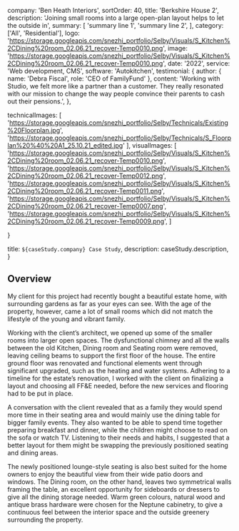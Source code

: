 
  company: 'Ben Heath Interiors',
  sortOrder: 40,
  title: 'Berkshire House 2',
  description:
    'Joining small rooms into a large open-plan layout helps to let the outside in',
  summary: [
    'summary line 1',
    'summary line 2',
  ],
  category: ['All', 'Residential'],
  logo: 'https://storage.googleapis.com/snezhi_portfolio/Selby/Visuals/S_Kitchen%2CDining%20room_02.06.21_recover-Temp0010.png',
  image: 'https://storage.googleapis.com/snezhi_portfolio/Selby/Visuals/S_Kitchen%2CDining%20room_02.06.21_recover-Temp0010.png',
  date: '2022',
  service: 'Web development, CMS',
  software: 'Autokitchen',
  testimonial: {
    author: { name: 'Debra Fiscal', role: 'CEO of FamilyFund' },
    content:
      'Working with Studio, we felt more like a partner than a customer. They really resonated with our mission to change the way people convince their parents to cash out their pensions.',
  },

  technicalImages: [
    'https://storage.googleapis.com/snezhi_portfolio/Selby/Technicals/Existing%20Floorplan.jpg',
    'https://storage.googleapis.com/snezhi_portfolio/Selby/Technicals/S_Floorplan%20%40%20A1_25.10.21_edited.jpg'
  ],
  visualImages: [
    'https://storage.googleapis.com/snezhi_portfolio/Selby/Visuals/S_Kitchen%2CDining%20room_02.06.21_recover-Temp0010.png',
    'https://storage.googleapis.com/snezhi_portfolio/Selby/Visuals/S_Kitchen%2CDining%20room_02.06.21_recover-Temp0012.png',
    'https://storage.googleapis.com/snezhi_portfolio/Selby/Visuals/S_Kitchen%2CDining%20room_02.06.21_recover-Temp0011.png',
    'https://storage.googleapis.com/snezhi_portfolio/Selby/Visuals/S_Kitchen%2CDining%20room_02.06.21_recover-Temp0007.png',
    'https://storage.googleapis.com/snezhi_portfolio/Selby/Visuals/S_Kitchen%2CDining%20room_02.06.21_recover-Temp0009.png',
  ]

}

  title: `${caseStudy.company} Case Study`,
  description: caseStudy.description,
}

## Overview


My client for this project had recently bought a beautiful estate home, with surrounding gardens as far as your eyes can see. With the age of the property, however, came a lot of small rooms which did not match the lifestyle of the young and vibrant family.

Working with the client’s architect, we opened up some of the smaller rooms into larger open spaces. The dysfunctional chimney and all the walls between the old Kitchen, Dining room and Seating room were removed, leaving ceiling beams to support the first floor of the house. The entire ground floor was renovated and functional elements went through significant upgraded, such as the heating and water systems. Adhering to a timeline for the estate’s renovation, I worked with the client on finalizing a layout and choosing all FF&E needed, before the new services and flooring had to be put in place.

A conversation with the client revealed that as a family they would spend more time in their seating area and would mainly use the dining table for bigger family events. They also wanted to be able to spend time together preparing breakfast and dinner, while the children might choose to read on the sofa or watch TV. Listening to their needs and habits, I suggested that a better layout for them might be swapping the previously positioned seating and dining areas. 

The newly positioned lounge-style seating is also best suited for the home owners to enjoy the beautiful view from their wide patio doors and windows. The Dining room, on the other hand, leaves two symmetrical walls framing the table, an excellent opportunity for sideboards or dressers to give all the dining storage needed. Warm green colours, natural wood and antique brass hardware were chosen for the Neptune cabinetry, to give a continuous feel between the interior space and the outside greenery surrounding the property.


